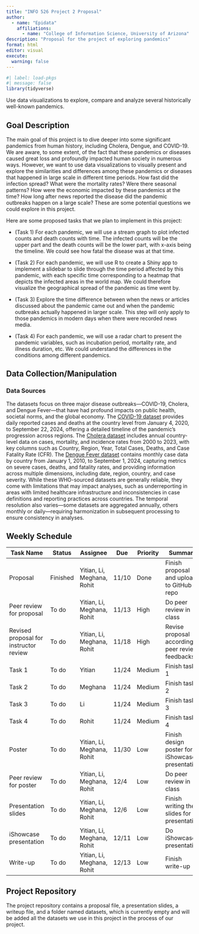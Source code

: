 ```yaml
---
title: "INFO 526 Project 2 Proposal"
author: 
  - name: "Epidata"
    affiliations:
      - name: "College of Information Science, University of Arizona"
description: "Proposal for the project of exploring pandemics"
format: html
editor: visual
execute:
  warning: false
---
```


```r
#| label: load-pkgs
#| message: false
library(tidyverse)
```

Use data visualizations to explore, compare and analyze several historically well-known pandemics.

## Goal Description

The main goal of this project is to dive deeper into some significant pandemics from human history, including Cholera, Dengue, and COVID-19. We are aware, to some extent, of the fact that these pandemics or diseases caused great loss and profoundly impacted human society in numerous ways. However, we want to use data visualizations to visually present and explore the similarities and differences among these pandemics or diseases that happened in large scale in different time periods. How fast did the infection spread? What were the mortality rates? Were there seasonal patterns? How were the economic impacted by these pandemics at the time? How long after news reported the disease did the pandemic outbreaks happen on a large scale? These are some potential questions we could explore in this project.

Here are some proposed tasks that we plan to implement in this project:

-   (Task 1) For each pandemic, we will use a stream graph to plot infected counts and death counts with time. The infected counts will be the upper part and the death counts will be the lower part, with x-axis being the timeline. We could see how fatal the disease was at that time.

-   (Task 2) For each pandemic, we will use R to create a Shiny app to implement a slidebar to slide through the time period affected by this pandemic, with each specific time corresponding to a heatmap that depicts the infected areas in the world map. We could therefore visualize the geographical spread of the pandemic as time went by.

-   (Task 3) Explore the time difference between when the news or articles discussed about the pandemic came out and when the pandemic outbreaks actually happened in larger scale. This step will only apply to those pandemics in modern days when there were recorded news media.

-   (Task 4) For each pandemic, we will use a radar chart to present the pandemic variables, such as incubation period, mortality rate, and illness duration, etc. We could understand the differences in the conditions among different pandemics.

## Data Collection/Manipulation

### Data Sources

The datasets focus on three major disease outbreaks—COVID-19, Cholera, and Dengue Fever—that have had profound impacts on public health, societal norms, and the global economy. The [COVID-19 dataset](https://data.who.int/dashboards/covid19/data) provides daily reported cases and deaths at the country level from January 4, 2020, to September 22, 2024, offering a detailed timeline of the pandemic’s progression across regions. The [Cholera dataset](https://worldhealthorg.shinyapps.io/page10cholera_data/) includes annual country-level data on cases, mortality, and incidence rates from 2000 to 2023, with key columns such as Country, Region, Year, Total Cases, Deaths, and Case Fatality Rate (CFR). The [Dengue Fever dataset](https://worldhealthorg.shinyapps.io/dengue_global/) contains monthly case data by country from January 1, 2010, to September 1, 2024, capturing metrics on severe cases, deaths, and fatality rates, and providing information across multiple dimensions, including date, region, country, and case severity. While these WHO-sourced datasets are generally reliable, they come with limitations that may impact analyses, such as underreporting in areas with limited healthcare infrastructure and inconsistencies in case definitions and reporting practices across countries. The temporal resolution also varies—some datasets are aggregated annually, others monthly or daily—requiring harmonization in subsequent processing to ensure consistency in analyses.

## Weekly Schedule

| Task Name                              | Status   | Assignee                   | Due   | Priority | Summary                                            |
|------------|------------|------------|------------|------------|------------|
| Proposal                               | Finished | Yitian, Li, Meghana, Rohit | 11/10 | Done     | Finish proposal and upload to GitHub repo          |
| Peer review for proposal               | To do    | Yitian, Li, Meghana, Rohit | 11/13 | High     | Do peer review in class                            |
| Revised proposal for instructor review | To do    | Yitian, Li, Meghana, Rohit | 11/18 | High     | Revise proposal according to peer review feedbacks |
| Task 1                                 | To do    | Yitian                     | 11/24 | Medium   | Finish task 1                                      |
| Task 2                                 | To do    | Meghana                    | 11/24 | Medium   | Finish task 2                                      |
| Task 3                                 | To do    | Li                         | 11/24 | Medium   | Finish task 3                                      |
| Task 4                                 | To do    | Rohit                      | 11/24 | Medium   | Finish task 4                                      |
| Poster                                 | To do    | Yitian, Li, Meghana, Rohit | 11/30 | Low      | Finish design poster for iShowcase presentation    |
| Peer review for poster                 | To do    | Yitian, Li, Meghana, Rohit | 12/4  | Low      | Do peer review in class                            |
| Presentation slides                    | To do    | Yitian, Li, Meghana, Rohit | 12/6  | Low      | Finish writing the slides for presentation         |
| iShowcase presentation                 | To do    | Yitian, Li, Meghana, Rohit | 12/11 | Low      | Do iShowcase presentation                          |
| Write-up                               | To do    | Yitian, Li, Meghana, Rohit | 12/13 | Low      | Finish write-up                                    |

## Project Repository

The project repository contains a proposal file, a presentation slides, a writeup file, and a folder named datasets, which is currently empty and will be added all the datasets we use in this project in the process of our project.
